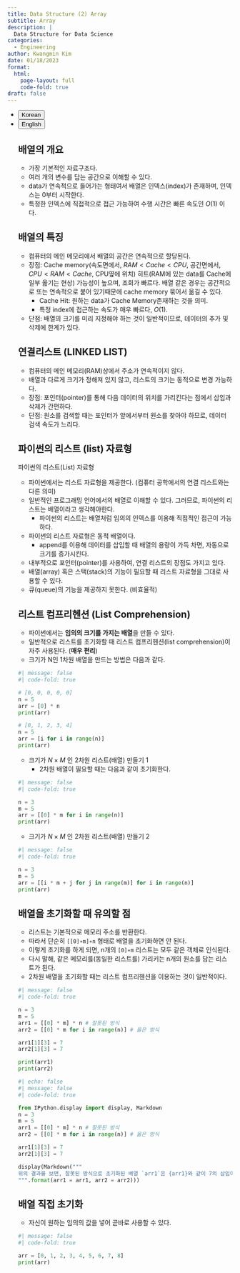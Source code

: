 ```yaml
---
title: Data Structure (2) Array
subtitle: Array
description: |
  Data Structure for Data Science
categories:
  - Engineering
author: Kwangmin Kim
date: 01/18/2023
format: 
  html:
    page-layout: full
    code-fold: true
draft: false
---
```


<ul class="nav nav-pills" id="language-tab" role="tablist">
  <li class="nav-item" role="presentation">
    <button class="nav-link active" id="Korean-tab" data-bs-toggle="tab" data-bs-target="#Korean" type="button" role="tab" aria-controls="Korean" aria-selected="true">Korean</button>
  </li>
  <li class="nav-item" role="presentation">
    <button class="nav-link" id="English-tab" data-bs-toggle="tab" data-bs-target="#English" type="button" role="tab" aria-controls="knitr" aria-selected="false">English</button>
  </li>

<div class="tab-content" id="language-tabcontent">

<div class="tab-pane fade  show active" id="Korean" role="tabpanel" aria-labelledby="Korean-tab">

## 배열의 개요

- 가장 기본적인 자료구조다.
- 여러 개의 변수를 담는 공간으로 이해할 수 있다.
- data가 연속적으로 들어가는 형태여서 배열은 인덱스(index)가 존재하며, 인덱스는 0부터 시작한다.
- 특정한 인덱스에 직접적으로 접근 가능하여 수행 시간은 빠른 속도인 $O(1)$ 이다. 

## 배열의 특징

- 컴퓨터의 메인 메모리에서 배열의 공간은 연속적으로 할당된다.
- 장점: Cache memory(속도면에서, $RAM<Cache<CPU$, 공간면에서, $CPU<RAM<Cache$, CPU옆에 위치) 히트(RAM에 있는 data를 Cache에 일부 옮기는 현상) 가능성이 높으며, 조회가 빠르다. 배열 같은 경우는 공간적으로 또는 연속적으로 붙어 있기때문에 cache memory 묶어서 옮길 수 있다. 
  - Cache Hit: 원하는 data가 Cache Memory존재하는 것을 의미. 
  - 특정 index에 접근하는 속도가 매우 빠르다, $O(1)$.
- 단점: 배열의 크기를 미리 지정해야 하는 것이 일반적이므로, 데이터의 추가 및 삭제에 한계가 있다.

## 연결리스트 (LINKED LIST)

- 컴퓨터의 메인 메모리(RAM)상에서 주소가 연속적이지 않다.
- 배열과 다르게 크기가 정해져 있지 않고, 리스트의 크기는 동적으로 변경 가능하다.
- 장점: 포인터(pointer)를 통해 다음 데이터의 위치를 가리킨다는 점에서 삽입과 삭제가 간편하다.
- 단점: 원소를 검색할 때는 포인터가 앞에서부터 원소를 찾아야 하므로, 데이터 검색 속도가 느리다.

## 파이썬의 리스트 (list) 자료형

파이썬의 리스트(List) 자료형

- 파이썬에서는 리스트 자료형을 제공한다. (컴퓨터 공학에서의 연결 리스트와는 다른 의미)
- 일반적인 프로그래밍 언어에서의 배열로 이해할 수 있다. 그러므로, 파이썬의 리스트는 배열이라고 생각해야한다.
  - 파이썬의 리스트는 배열처럼 임의의 인덱스를 이용해 직접적인 접근이 가능하다.
- 파이썬의 리스트 자료형은 동적 배열이다.
  - append를 이용해 데이터를 삽입할 때 배열의 용량이 가득 차면, 자동으로 크기를 증가시킨다.
- 내부적으로 포인터(pointer)를 사용하여, 연결 리스트의 장점도 가지고 있다.
- 배열(array) 혹은 스택(stack)의 기능이 필요할 때 리스트 자료형을 그대로 사용할 수 있다.
- 큐(queue)의 기능을 제공하지 못한다. (비효율적)

## 리스트 컴프리헨션 (List Comprehension)

- 파이썬에서는 **임의의 크기를 가지는 배열**을 만들 수 있다.
- 일반적으로 리스트를 초기화할 때 리스트 컴프리헨션(list comprehension)이 자주 사용된다. (**매우 편리**)
- 크기가 N인 1차원 배열을 만드는 방법은 다음과 같다.

```python
#| message: false
#| code-fold: true

# [0, 0, 0, 0, 0]
n = 5
arr = [0] * n
print(arr)

# [0, 1, 2, 3, 4]
n = 5
arr = [i for i in range(n)]
print(arr)
```

- 크기가 $N \times M$ 인 2차원 리스트(배열) 만들기 1
    - 2차원 배열이 필요할 때는 다음과 같이 초기화한다.

```python
#| message: false
#| code-fold: true

n = 3
m = 5
arr = [[0] * m for i in range(n)]
print(arr)
```

- 크기가 $N \times M$ 인 2차원 리스트(배열) 만들기 2

```python
#| message: false
#| code-fold: true

n = 3
m = 5
arr = [[i * m + j for j in range(m)] for i in range(n)]
print(arr)
```

## 배열을 초기화할 때 유의할 점

- 리스트는 기본적으로 메모리 주소를 반환한다.
- 따라서 단순히 `[[0]∗m]∗n` 형태로 배열을 초기화하면 안 된다.
- 이렇게 초기화를 하게 되면, n개의 `[0]∗m` 리스트는 모두 같은 객체로 인식된다.
- 다시 말해, 같은 메모리를(동일한 리스트를) 가리키는 n개의 원소를 담는 리스트가 된다.
- 2차원 배열을 초기화할 때는 리스트 컴프리헨션을 이용하는 것이 일반적이다.

```python
#| message: false
#| code-fold: true

n = 3
m = 5
arr1 = [[0] * m] * n # 잘못된 방식
arr2 = [[0] * m for i in range(n)] # 옳은 방식

arr1[1][3] = 7
arr2[1][3] = 7

print(arr1)
print(arr2)
```

```python
#| echo: false
#| message: false
#| code-fold: true

from IPython.display import display, Markdown
n = 3
m = 5
arr1 = [[0] * m] * n # 잘못된 방식
arr2 = [[0] * m for i in range(n)] # 옳은 방식

arr1[1][3] = 7
arr2[1][3] = 7

display(Markdown("""
위의 결과를 보면, 잘못된 방식으로 초기화된 배열 `arr1`은 {arr1}와 같이 7의 삽입이 모든 행에 걸쳐서 적용됐다. 반면에, 올바른 방식으로 초기화된 `arr2`는 {arr2}는 의도된 대로 하나의 element가 [1][3] index에 삽입이 된 것을 볼 수 있다.
""".format(arr1 = arr1, arr2 = arr2)))
```

## 배열 직접 초기화

- 자신이 원하는 임의의 값을 넣어 곧바로 사용할 수 있다.

```python
#| message: false
#| code-fold: true

arr = [0, 1, 2, 3, 4, 5, 6, 7, 8]
print(arr)
```


</div>

<div class="tab-pane fade" id="English" role="tabpanel" aria-labelledby="English-tab">


</div>

